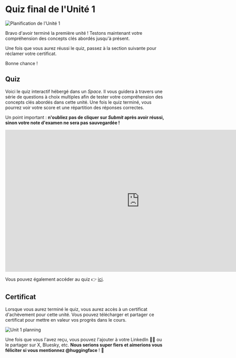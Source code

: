 # Quiz final de l'Unité 1

<img src="https://huggingface.co/datasets/agents-course/course-images/resolve/main/en/unit1/whiteboard-unit1sub4DONE.jpg" alt="Planification de l'Unité 1"/>

Bravo d'avoir terminé la première unité ! Testons maintenant votre compréhension des concepts clés abordés jusqu'à présent.

Une fois que vous aurez réussi le quiz, passez à la section suivante pour réclamer votre certificat.

Bonne chance !

## Quiz

Voici le quiz interactif hébergé dans un *Space*. Il vous guidera à travers une série de questions à choix multiples afin de tester votre compréhension des concepts clés abordés dans cette unité. Une fois le quiz terminé, vous pourrez voir votre score et une répartition des réponses correctes.

Un point important : **n'oubliez pas de cliquer sur *Submit* après avoir réussi, sinon votre note d'examen ne sera pas sauvegardée !**

<iframe
    src="https://agents-course-unit-1-quiz.hf.space"
    frameborder="0"
    width="850"
    height="450"
></iframe>

Vous pouvez également accéder au quiz 👉 [ici](https://huggingface.co/spaces/agents-course/unit_1_quiz).  


## Certificat

Lorsque vous aurez terminé le quiz, vous aurez accès à un certificat d'achèvement pour cette unité. Vous pouvez télécharger et partager ce certificat pour mettre en valeur vos progrès dans le cours.

<img src="https://huggingface.co/datasets/agents-course/course-images/resolve/main/en/unit1/whiteboard-unit1sub5DONE.jpg" alt="Unit 1 planning"/>

Une fois que vous l'avez reçu, vous pouvez l'ajouter à votre LinkedIn 🧑‍💼 ou le partager sur X, Bluesky, etc. **Nous serions super fiers et aimerions vous féliciter si vous mentionnez @huggingface** ! 🤗
